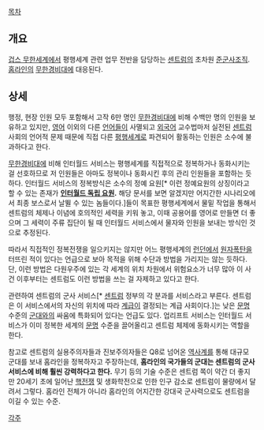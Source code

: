 [[목차]]

== 개요 ==
[[겁스 무한세계]]에서 평행세계 관련 업무 전반을 담당하는 [[센트럼]]의 초차원 [[준군사조직]]. [[홈라인]]의 [[무한경비대]]에 대응된다.

== 상세 ==
행정, 현장 인원 모두 포함해서 고작 6만 명인 [[무한경비대]]에 비해 수백만 명의 인원을 보유하고 있지만, [[영어]] 이외의 다른 [[언어]]들이 사멸되고 [[외국어]] 교수법마저 실전된 [[센트럼]] 사회의 언어적 문제 때문에 직접 다른 [[평행세계]]로 파견되어 활동하는 인원은 소수에 불과하다고 한다.

[[무한경비대]]에 비해 인터월드 서비스는 평행세계를 직접적으로 정복하거나 동화시키는 걸 선호하므로 저 인원들은 아마도 정복이나 동화시킨 후의 관리 인원들을 포함하는 듯하다. 인터월드 서비스의 정복방식은 소수의 정예 요원[* 이런 정예요원의 상징이라고 할 수 있는 존재가 '''[[인터월드 독립 요원]].''' 해당 문서를 보면 알겠지만 어지간한 시나리오에서 최종 보스로서 날뛸 수 있는 놈들이다.]들이 목표한 평행세계에서 물밑 작업을 통해서 센트럼의 체제나 이념에 호의적인 세력을 키워 놓고, 이때 공용어를 영어로 만들면 더 좋으며 그 세력이 주류 집단이 될 때 인터월드 서비스에서 물자와 인원을 보내는 방식인 것으로 추정된다.

따라서 직접적인 정복전쟁을 일으키지는 않지만 어느 평행세계의 [[런던]]에서 [[원자폭탄]]을 터뜨린 적이 있다는 언급으로 보아 목적을 위해 수단과 방법을 가리지는 않는 듯하다. 단, 이런 방법은 다원우주에 있는 각 세계의 위치 차원에서 위험요소가 너무 많아 이 사건 이후부터는 센트럼도 이런 방법을 쓰는 걸 자제하고 있다고 한다.

관련하여 센트럼의 군사 서비스[* [[센트럼]] 정부의 각 분과를 서비스라고 부른다. 센트럼은 이 서비스에서의 자신의 위치에 따라 [[계급]]이 결정되는 계급 사회이다.]는 낮은 [[문명]] 수준의 [[군대]]와의 싸움에 특화되어 있다는 언급도 있다. 업리프트 서비스는 인터월드 서비스가 이미 정복한 세계의 [[문명]] 수준을 끌어올리고 센트럼 체제에 동화시키는 역할을 한다.

참고로 센트럼의 실용주의자들과 진보주의자들은 Q8로 넘어온 [[역사계]]를 통해 대규모 군대를 보내 홈라인을 정복하자고 주장하는데, '''홈라인의 국가들의 군대는 센트럼의 군사 서비스에 비해 훨씬 강력하다고 한다.''' 무기 등의 기술 수준은 센트럼 쪽이 약간 더 좋지만 20세기 초에 일어난 [[핵전쟁]] 및 생화학전으로 인한 인구 감소로 센트럼이 물량에서 달려서 그렇다. 홈라인 전체가 아니라 홈라인의 어지간한 강대국 군사력으로도 센트럼을 이길 수 있는 수준.

[[각주]]

